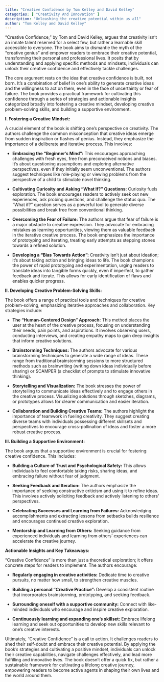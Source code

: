 ```yaml
---
title: "Creative Confidence by Tom Kelley and David Kelley"
categories: [ "Creativity And Innovation" ]
description: "Unleashing the creative potential within us all"
author: "Tom Kelley and David Kelley"
---
```

"Creative Confidence," by Tom and David Kelley, argues that creativity isn't an innate talent reserved for a select few, but rather a learnable skill accessible to everyone.  The book aims to dismantle the myth of the "creative genius" and empower readers to embrace their creative potential, transforming their personal and professional lives.  It posits that by understanding and applying specific methods and mindsets, individuals can unlock their creative confidence and effectively tackle challenges.

The core argument rests on the idea that creative confidence is built, not born.  It's a combination of belief in one's ability to generate creative ideas and the willingness to act on them, even in the face of uncertainty or fear of failure.  The book provides a practical framework for cultivating this confidence through a series of strategies and actionable insights categorized broadly into fostering a creative mindset, developing creative problem-solving skills, and building a supportive environment.

**I. Fostering a Creative Mindset:**

A crucial element of the book is shifting one's perspective on creativity.  The authors challenge the common misconception that creative ideas emerge from sudden inspiration or flashes of genius. Instead, they emphasize the importance of a deliberate and iterative process.  This involves:

* **Embracing the "Beginner's Mind":**  This encourages approaching challenges with fresh eyes, free from preconceived notions and biases.  It's about questioning assumptions and exploring alternative perspectives, even if they initially seem unconventional.  The authors suggest techniques like role-playing or viewing problems from the perspective of a child to stimulate novel thinking.

* **Cultivating Curiosity and Asking "What If?" Questions:**  Curiosity fuels exploration.  The book encourages readers to actively seek out new experiences, ask probing questions, and challenge the status quo.  The "What if?" question serves as a powerful tool to generate diverse possibilities and break free from conventional thinking.

* **Overcoming the Fear of Failure:**  The authors argue that fear of failure is a major obstacle to creative expression.  They advocate for embracing mistakes as learning opportunities, viewing them as valuable feedback in the iterative creative process.  The book emphasizes the importance of prototyping and iterating, treating early attempts as stepping stones towards a refined solution.

* **Developing a "Bias Towards Action":**  Creativity isn't just about ideation; it's about taking action and bringing ideas to life. The book champions the power of rapid prototyping and experimentation, urging readers to translate ideas into tangible forms quickly, even if imperfect, to gather feedback and iterate. This allows for early identification of flaws and enables quicker progress.

**II. Developing Creative Problem-Solving Skills:**

The book offers a range of practical tools and techniques for creative problem-solving, emphasizing iterative approaches and collaboration.  Key strategies include:

* **The "Human-Centered Design" Approach:**  This method places the user at the heart of the creative process, focusing on understanding their needs, pain points, and aspirations.  It involves observing users, conducting interviews, and creating empathy maps to gain deep insights that inform creative solutions.

* **Brainstorming Techniques:**  The authors advocate for various brainstorming techniques to generate a wide range of ideas.  These range from traditional brainstorming sessions to more structured methods such as brainwriting (writing down ideas individually before sharing) or SCAMPER (a checklist of prompts to stimulate innovative thinking).

* **Storytelling and Visualization:**  The book stresses the power of storytelling to communicate ideas effectively and to engage others in the creative process.  Visualizing solutions through sketches, diagrams, or prototypes allows for clearer communication and easier iteration.

* **Collaboration and Building Creative Teams:**  The authors highlight the importance of teamwork in fueling creativity.  They suggest creating diverse teams with individuals possessing different skillsets and perspectives to encourage cross-pollination of ideas and foster a more robust creative process.

**III. Building a Supportive Environment:**

The book argues that a supportive environment is crucial for fostering creative confidence.  This includes:

* **Building a Culture of Trust and Psychological Safety:**  This allows individuals to feel comfortable taking risks, sharing ideas, and embracing failure without fear of judgment.

* **Seeking Feedback and Iteration:**  The authors emphasize the importance of seeking constructive criticism and using it to refine ideas. This involves actively soliciting feedback and actively listening to others' perspectives.

* **Celebrating Successes and Learning from Failures:**  Acknowledging accomplishments and extracting lessons from setbacks builds resilience and encourages continued creative exploration.

* **Mentorship and Learning from Others:**  Seeking guidance from experienced individuals and learning from others' experiences can accelerate the creative journey.


**Actionable Insights and Key Takeaways:**

"Creative Confidence" is more than just a theoretical exploration; it offers concrete steps for readers to implement. The authors encourage:

* **Regularly engaging in creative activities:**  Dedicate time to creative pursuits, no matter how small, to strengthen creative muscles.

* **Building a personal "Creative Practice":**  Develop a consistent routine that incorporates brainstorming, prototyping, and seeking feedback.

* **Surrounding oneself with a supportive community:**  Connect with like-minded individuals who encourage and inspire creative exploration.

* **Continuously learning and expanding one's skillset:**  Embrace lifelong learning and seek out opportunities to develop new skills relevant to one's creative interests.

Ultimately, "Creative Confidence" is a call to action.  It challenges readers to shed their self-doubt and embrace their creative potential.  By applying the book's strategies and cultivating a positive mindset, individuals can unlock their creative capabilities, navigate challenges effectively, and lead more fulfilling and innovative lives. The book doesn't offer a quick fix, but rather a sustainable framework for cultivating a lifelong creative journey, empowering readers to become active agents in shaping their own lives and the world around them.

